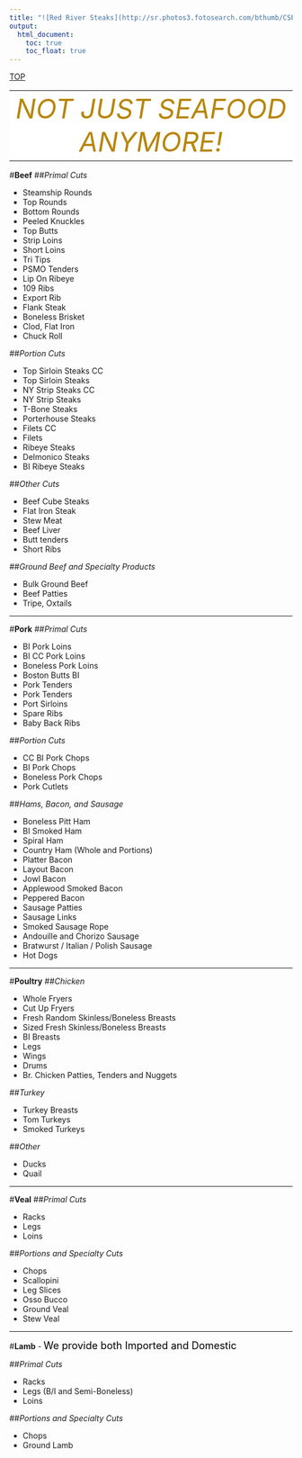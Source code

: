 ```yaml
---
title: "![Red River Steaks](http://sr.photos3.fotosearch.com/bthumb/CSP/CSP242/k41288047.jpg)<center>LOGO</center>"
output: 
  html_document:
    toc: true
    toc_float: true
---
```

<div id="backtop"><a href="#">TOP</a></div>

<table style="margin-left: auto; margin-right: auto; width: 100%">
<tr style="text-align: center">
<td bgcolor=white>
<font color=DarkGoldenrod size=72>*NOT JUST SEAFOOD ANYMORE!*</font>
</td>
</tr>
</table>

#**Beef**
##*Primal Cuts*

<div class="three-column">

- Steamship Rounds
- Top Rounds
- Bottom Rounds
- Peeled Knuckles
- Top Butts
- Strip Loins
- Short Loins
- Tri Tips
- PSMO Tenders
- Lip On Ribeye
- 109 Ribs
- Export Rib
- Flank Steak
- Boneless Brisket
- Clod, Flat Iron
- Chuck Roll

</div>

##*Portion Cuts*

<div class="three-column">

- Top Sirloin Steaks CC
- Top Sirloin Steaks
- NY Strip Steaks CC
- NY Strip Steaks
- T-Bone Steaks
- Porterhouse Steaks
- Filets CC
- Filets
- Ribeye Steaks
- Delmonico Steaks
- BI Ribeye Steaks

</div>

##*Other Cuts*

<div class="three-column">

- Beef Cube Steaks
- Flat Iron Steak
- Stew Meat
- Beef Liver
- Butt tenders
- Short Ribs

</div>

##*Ground Beef and Specialty Products*

<div class="three-column">

- Bulk Ground Beef
- Beef Patties
- Tripe, Oxtails

</div>

---

#**Pork**
##*Primal Cuts*

<div class="three-column">

- BI Pork Loins
- BI CC Pork Loins
- Boneless Pork Loins
- Boston Butts BI
- Pork Tenders
- Pork Tenders
- Port Sirloins
- Spare Ribs
- Baby Back Ribs

</div>

##*Portion Cuts*

<div class="three-column">

- CC BI Pork Chops
- BI Pork Chops
- Boneless Pork Chops
- Pork Cutlets

</div>

##*Hams, Bacon, and Sausage*

<div class="three-column">

- Boneless Pitt Ham
- BI Smoked Ham
- Spiral Ham
- Country Ham (Whole and Portions)
- Platter Bacon
- Layout Bacon
- Jowl Bacon
- Applewood Smoked Bacon
- Peppered Bacon
- Sausage Patties
- Sausage Links
- Smoked Sausage Rope
- Andouille and Chorizo Sausage
- Bratwurst / Italian / Polish Sausage
- Hot Dogs

</div>

---

#**Poultry**
##*Chicken*

<div class="three-column">

- Whole Fryers
- Cut Up Fryers
- Fresh Random Skinless/Boneless Breasts
- Sized Fresh Skinless/Boneless Breasts
- BI Breasts
- Legs
- Wings
- Drums
- Br. Chicken Patties, Tenders and Nuggets

</div>

##*Turkey*

<div class="three-column">

- Turkey Breasts
- Tom Turkeys
- Smoked Turkeys

</div>

##*Other*

<div class="three-column">

- Ducks
- Quail

</div>

---

#**Veal**
##*Primal Cuts*

<div class="three-column">

- Racks
- Legs
- Loins

</div>

##*Portions and Specialty Cuts*

<div class="three-column">

- Chops
- Scallopini
- Leg Slices
- Osso Bucco
- Ground Veal
- Stew Veal

</div>

---

#**Lamb**
- <font color=black size=4>We provide both Imported and Domestic</font>

##*Primal Cuts*

<div class="three-column">

- Racks
- Legs (B/I and Semi-Boneless)
- Loins

</div>

##*Portions and Specialty Cuts*

<div class="three-column">

- Chops
- Ground Lamb

</div>